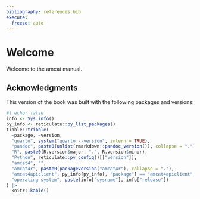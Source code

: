 ```yaml
---
bibliography: references.bib
execute:
  freeze: auto
---
```


# Welcome {.unnumbered}

Welcome to the amcat manual.

## Acknowledgments

This version of the book was built with the following packages and versions:

```r
#| echo: false
info <- Sys.info()
py_info <- reticulate::py_list_packages()
tibble::tribble(
  ~package, ~version,
  "quarto", system("quarto --version", intern = TRUE),
  "pandoc", paste0(unlist(rmarkdown::pandoc_version()), collapse = "."),
  "R", paste0(R.version$major, ".", R.version$minor),
  "Python", reticulate::py_config()[["version"]],
  "amcat4", "",
  "amcat4r", paste0(packageVersion("amcat4r"), collapse = "."),
  "amcat4apiclient", py_info[py_info[, "package"] == "amcat4apiclient", "version"],
  "operating system", paste(info["sysname"], info["release"])
) |> 
  knitr::kable()
```



